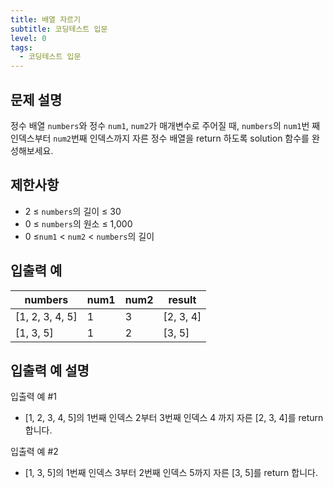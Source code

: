 ```yaml
---
title: 배열 자르기
subtitle: 코딩테스트 입문
level: 0
tags:
  - 코딩테스트 입문
---
```


## 문제 설명

정수 배열 `numbers`와 정수 `num1`, `num2`가 매개변수로 주어질 때, `numbers`의 `num1`번 째 인덱스부터 `num2`번째 인덱스까지 자른 정수 배열을 return 하도록 solution 함수를 완성해보세요.

## 제한사항

- 2 ≤ `numbers`의 길이 ≤ 30
- 0 ≤ `numbers`의 원소 ≤ 1,000
- 0 ≤`num1` < `num2` < `numbers`의 길이

## 입출력 예

| numbers           | num1 | num2 | result      |
| ----------------- | ---- | ---- | ----------- |
| \[1, 2, 3, 4, 5\] | 1    | 3    | \[2, 3, 4\] |
| \[1, 3, 5\]       | 1    | 2    | \[3, 5\]    |

## 입출력 예 설명

입출력 예 #1

- \[1, 2, 3, 4, 5\]의 1번째 인덱스 2부터 3번째 인덱스 4 까지 자른 \[2, 3, 4\]를 return 합니다.

입출력 예 #2

- \[1, 3, 5\]의 1번째 인덱스 3부터 2번째 인덱스 5까지 자른 \[3, 5\]를 return 합니다.
